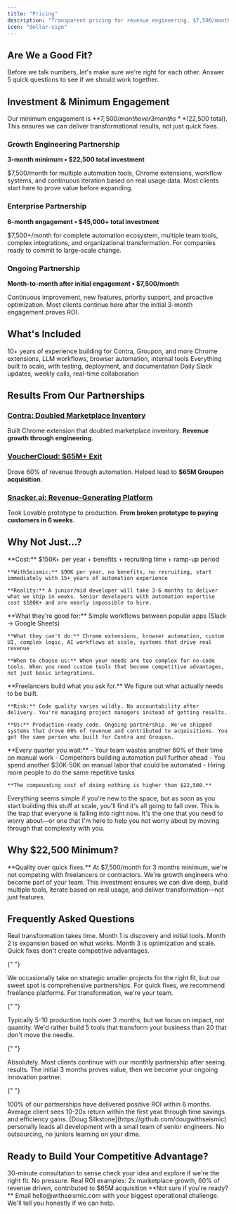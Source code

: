 ```yaml
---
title: "Pricing"
description: "Transparent pricing for revenue engineering. $7,500/month over 3 months to solve your revenue problems through code."
icon: "dollar-sign"
---
```



<script type="application/ld+json">
  {`{
  "@context": "https://schema.org",
  "@type": "WebPage",
  "name": "WithSeismic Pricing",
  "description": "We solve revenue problems through engineering and code. Transparent pricing starting at $7,500/month over 3 months.",
  "url": "https://withseismic.com/pricing",
  "isPartOf": {
    "@type": "WebSite",
    "name": "WithSeismic Documentation",
    "url": "https://withseismic.com"
  },
  "mainEntity": {
    "@type": "PriceSpecification",
    "name": "WithSeismic Service Pricing",
    "priceCurrency": "USD",
    "offers": [
      {
        "@type": "Offer",
        "name": "Growth Engineering Partnership",
        "price": "7500",
        "priceCurrency": "USD",
        "priceSpecification": {
          "@type": "UnitPriceSpecification",
          "price": "7500",
          "priceCurrency": "USD",
          "unitText": "MONTH"
        },
        "description": "$7,500/month for 3-month minimum engagement ($22,500 total) for comprehensive growth engineering and automation"
      },
      {
        "@type": "Offer",
        "name": "Enterprise Partnership",
        "price": "7500",
        "priceCurrency": "USD",
        "priceSpecification": {
          "@type": "UnitPriceSpecification",
          "price": "7500",
          "priceCurrency": "USD",
          "unitText": "MONTH"
        },
        "description": "$7,500+/month for 6-month engagement for large-scale transformation and multiple team automation"
      }
    ]
  }
}`}
</script>

## Are We a Good Fit?

Before we talk numbers, let's make sure we're right for each other. Answer 5 quick questions to see if we should work together.

<QualifyingQuiz />

## Investment & Minimum Engagement

Our minimum engagement is **$7,500/month over 3 months** ($22,500 total). This ensures we can deliver transformational results, not just quick fixes.

### Growth Engineering Partnership

**3-month minimum • $22,500 total investment**

$7,500/month for multiple automation tools, Chrome extensions, workflow systems, and continuous iteration based on real usage data. Most clients start here to prove value before expanding.

### Enterprise Partnership

**6-month engagement • $45,000+ total investment**

$7,500+/month for complete automation ecosystem, multiple team tools, complex integrations, and organizational transformation. For companies ready to commit to large-scale change.

### Ongoing Partnership

**Month-to-month after initial engagement • $7,500/month**

Continuous improvement, new features, priority support, and proactive optimization. Most clients continue here after the initial 3-month engagement proves ROI.

## What's Included

<CardGroup cols={2}>
  <Card icon="code" title="Senior Engineering">
    10+ years of experience building for Contra, Groupon, and more
  </Card>
  <Card icon="robot" title="Multiple Tools">
    Chrome extensions, LLM workflows, browser automation, internal tools
  </Card>
  <Card icon="rocket" title="Production Quality">
    Everything built to scale, with testing, deployment, and documentation
  </Card>
  <Card icon="headset" title="Direct Access">
    Daily Slack updates, weekly calls, real-time collaboration
  </Card>
</CardGroup>

## Results From Our Partnerships

### [Contra: Doubled Marketplace Inventory](/case-studies/contra-linkedin-automation)

Built Chrome extension that doubled marketplace inventory. **Revenue growth through engineering**.

### [VoucherCloud: $65M+ Exit](/case-studies/vouchernaut-programmatic-ppc)

Drove 60% of revenue through automation. Helped lead to **$65M Groupon acquisition**.

### [Snacker.ai: Revenue-Generating Platform](/case-studies/snacker-ai-video-platform)

Took Lovable prototype to production. **From broken prototype to paying customers in 6 weeks**.

## Why Not Just...?

<AccordionGroup>
  <Accordion title="Why not hire a full-time developer?">
    **Cost:** $150K+ per year + benefits + recruiting time + ramp-up period

    **WithSeismic:** $90K per year, no benefits, no recruiting, start immediately with 15+ years of automation experience

    **Reality:** A junior/mid developer will take 3-6 months to deliver what we ship in weeks. Senior developers with automation expertise cost $180K+ and are nearly impossible to hire.
  </Accordion>

  <Accordion title="Why not use Zapier or Make?">
    **What they're good for:** Simple workflows between popular apps (Slack → Google Sheets)

    **What they can't do:** Chrome extensions, browser automation, custom UI, complex logic, AI workflows at scale, systems that drive real revenue

    **When to choose us:** When your needs are too complex for no-code tools. When you need custom tools that become competitive advantages, not just basic integrations.
  </Accordion>

  <Accordion title="Why not Upwork or freelancers?">
    **Freelancers build what you ask for.** We figure out what actually needs to be built.

    **Risk:** Code quality varies wildly. No accountability after delivery. You're managing project managers instead of getting results.

    **Us:** Production-ready code. Ongoing partnership. We've shipped systems that drove 60% of revenue and contributed to acquisitions. You get the same person who built for Contra and Groupon.
  </Accordion>

  <Accordion title="Why not wait / do nothing?">
    **Every quarter you wait:**
    - Your team wastes another 60% of their time on manual work
    - Competitors building automation pull further ahead
    - You spend another $30K-50K on manual labor that could be automated
    - Hiring more people to do the same repetitive tasks

    **The compounding cost of doing nothing is higher than $22,500.**
  </Accordion>

  <Accordion title="Why not just vibe code it?">
    Everything seems simple if you're new to the space, but as soon as you start building this stuff at scale, you'll find it's all going to fall over. This is the trap that everyone is falling into right now. It's the one that you need to worry about—or one that I'm here to help you not worry about by moving through that complexity with you.
  </Accordion>
</AccordionGroup>

## Why $22,500 Minimum?

<Info>
  **Quality over quick fixes.** At $7,500/month for 3 months minimum, we're not competing with freelancers or contractors. We're growth engineers who become part of your team. This investment ensures we can dive deep, build multiple tools, iterate based on real usage, and deliver transformation—not just features.
</Info>

## Frequently Asked Questions

<AccordionGroup>
  <Accordion title="Why 3 months minimum?">
    Real transformation takes time. Month 1 is discovery and initial tools. Month 2 is expansion based on what works. Month 3 is optimization and scale. Quick fixes don't create competitive advantages.
  </Accordion>

{" "}

<Accordion title="What if we need something smaller?">
  We occasionally take on strategic smaller projects for the right fit, but our
  sweet spot is comprehensive partnerships. For quick fixes, we recommend
  freelance platforms. For transformation, we're your team.
</Accordion>

{" "}

<Accordion title="How many tools will we get?">
  Typically 5-10 production tools over 3 months, but we focus on impact, not
  quantity. We'd rather build 5 tools that transform your business than 20 that
  don't move the needle.
</Accordion>

{" "}

<Accordion title="Can we extend beyond 3 months?">
  Absolutely. Most clients continue with our monthly partnership after seeing
  results. The initial 3 months proves value, then we become your ongoing
  innovation partner.
</Accordion>

{" "}

<Accordion title="What's your success rate?">
  100% of our partnerships have delivered positive ROI within 6 months. Average
  client sees 10-20x return within the first year through time savings and
  efficiency gains.
</Accordion>

  <Accordion title="Who actually does the work?">
    [Doug Silkstone](https://github.com/dougwithseismic) personally leads all development with a small team of senior engineers. No outsourcing, no juniors learning on your dime.
  </Accordion>
</AccordionGroup>

## Ready to Build Your Competitive Advantage?

<CardGroup cols={2}>
  <Card title="Book a Discovery Call" icon="phone" href="/contact">
    30-minute consultation to sense check your idea and explore if we're the right fit. No pressure.
  </Card>
  <Card title="See What $22,500 Gets You" icon="chart-line" href="/case-studies/introduction">
    Real ROI examples: 2x marketplace growth, 60% of revenue driven, contributed to $65M acquisition
  </Card>
</CardGroup>

<Note>
  **Not sure if you're ready?** Email hello@withseismic.com with your biggest
  operational challenge. We'll tell you honestly if we can help.
</Note>
